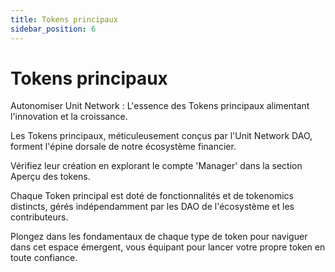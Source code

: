 ```yaml
---
title: Tokens principaux
sidebar_position: 6
---
```


# Tokens principaux

Autonomiser Unit Network : L'essence des Tokens principaux alimentant l'innovation et la croissance.

Les Tokens principaux, méticuleusement conçus par l'Unit Network DAO, forment l'épine dorsale de notre écosystème financier.

Vérifiez leur création en explorant le compte 'Manager' dans la section Aperçu des tokens.

Chaque Token principal est doté de fonctionnalités et de tokenomics distincts, gérés indépendamment par les DAO de l'écosystème et les contributeurs.

Plongez dans les fondamentaux de chaque type de token pour naviguer dans cet espace émergent, vous équipant pour lancer votre propre token en toute confiance.
